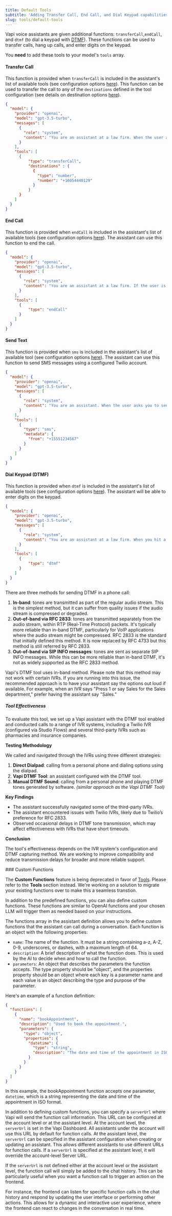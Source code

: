 ```yaml
---
title: Default Tools
subtitle: 'Adding Transfer Call, End Call, and Dial Keypad capabilities to your assistants.'
slug: tools/default-tools
---
```


Vapi voice assistants are given additional functions: `transferCall`,`endCall`, and `dtmf` (to dial a keypad with [DTMF](https://en.wikipedia.org/wiki/DTMF)). These functions can be used to transfer calls, hang up calls, and enter digits on the keypad.

<Note>You **need**  to add these tools to your model's `tools` array.</Note>

#### Transfer Call

This function is provided when `transferCall` is included in the assistant's list of available tools (see configuration options [here](/api-reference/assistants/create#request.body.model.openai.tools.transferCall)). This function can be used to transfer the call to any of the `destinations` defined in the tool configuration  (see details on destination options [here](/api-reference/assistants/create#request.body.model.openai.tools.transferCall.destinations)).

```json
{
  "model": {
    "provider": "openai",
    "model": "gpt-3.5-turbo",
    "messages": [
      {
        "role": "system",
        "content": "You are an assistant at a law firm. When the user asks to be transferred, use the transferCall function."
      }
    ],
    "tools": [
      {
          "type": "transferCall",
          "destinations" : {
            {
              "type": "number",
              "number": "+16054440129"
            }
          }
      }
    ]
  }
}
```

#### End Call

This function is provided when `endCall` is included in the assistant's list of available tools (see configuration options [here](/api-reference/assistants/create#request.body.model.openai.tools.endCall)). The assistant can use this function to end the call.

```json
{
  "model": {
    "provider": "openai",
    "model": "gpt-3.5-turbo",
    "messages": [
      {
        "role": "system",
        "content": "You are an assistant at a law firm. If the user is being mean, use the endCall function."
      }
    ],
    "tools": [
      {
          "type": "endCall"
      }
    ]
  }
}
```

#### Send Text

This function is provided when `sms` is included in the assistant's list of available tool (see configuration options [here](/api-reference/assistants/create#request.body.model.openai.tools.sms)). The assistant can use this function to send SMS messages using a configured Twilio account.

```json
{
  "model": {
    "provider": "openai",
    "model": "gpt-3.5-turbo",
    "messages": [
      {
        "role": "system",
        "content": "You are an assistant. When the user asks you to send a text message, use the sms function."
      }
    ],
    "tools": [
      {
        "type": "sms",
        "metadata": {
          "from": "+15551234567" 
        }
      }
    ]
  }
}
```

#### Dial Keypad (DTMF)

This function is provided when `dtmf` is included in the assistant's list of available tools (see configuration options [here](/api-reference/assistants/create#request.body.model.openai.tools.dtmf)). The assistant will be able to enter digits on the keypad.

```json
{
  "model": {
    "provider": "openai",
    "model": "gpt-3.5-turbo",
    "messages": [
      {
        "role": "system",
        "content": "You are an assistant at a law firm. When you hit a menu, use the dtmf function to enter the digits."
      }
    ],
    "tools": [
      {
          "type": "dtmf"
      }
    ]
  }
}
```

There are three methods for sending DTMF in a phone call:

1. **In-band**: tones are transmitted as part of the regular audio stream. This is the simplest method, but it can suffer from quality issues if the audio stream is compressed or degraded.
2. **Out-of-band via RFC 2833**: tones are transmitted separately from the audio stream, within RTP (Real-Time Protocol) packets. It's typically more reliable than in-band DTMF, particularly for VoIP applications where the audio stream might be compressed. RFC 2833 is the standard that initially defined this method. It is now replaced by RFC 4733 but this method is still referred by RFC 2833.
3. **Out-of-band via SIP INFO messages**: tones are sent as separate SIP INFO messages. While this can be more reliable than in-band DTMF, it's not as widely supported as the RFC 2833 method.

<Note>
Vapi's DTMF tool uses in-band method. Please note that this method may not work with certain IVRs. If you are running into this issue, the recommended approach is to have your assistant say the options out loud if available. For example, when an IVR says "Press 1 or say Sales for the Sales department," prefer having the assistant say "Sales."
</Note>

##### Tool Effectiveness

To evaluate this tool, we set up a Vapi assistant with the DTMF tool enabled and conducted calls to a range of IVR systems, including a Twilio IVR (configured via Studio Flows) and several third-party IVRs such as pharmacies and insurance companies.

**Testing Methodology**

We called and navigated through the IVRs using three different strategies:

1. **Direct Dialpad**: calling from a personal phone and dialing options using the dialpad.
2. **Vapi DTMF Tool**: an assistant configured with the DTMF tool.
3. **Manual DTMF Sound**: calling from a personal phone and playing DTMF tones generated by software. _(similar approach as the Vapi DTMF Tool)_

**Key Findings**

- The assistant successfully navigated some of the third-party IVRs.
- The assistant encountered issues with Twilio IVRs, likely due to Twilio’s preference for RFC 2833.
- Observed occasional delays in DTMF tone transmission, which may affect effectiveness with IVRs that have short timeouts.

**Conclusion**

The tool's effectiveness depends on the IVR system's configuration and DTMF capturing method. We are working to improve compatibility and reduce transmission delays for broader and more reliable support.


<Accordion title="Custom Functions: Deprecated">
### Custom Functions

<Warning>The **Custom Functions** feature is being deprecated in favor of [Tools](/tools-calling). Please refer to the **Tools** section instead. We're working on a solution to migrate your existing functions over to make this a seamless transtion.</Warning>

In addition to the predefined functions, you can also define custom functions. These functions are similar to OpenAI functions and your chosen LLM will trigger them as needed based on your instructions.

The functions array in the assistant definition allows you to define custom functions that the assistant can call during a conversation. Each function is an object with the following properties:

- `name`: The name of the function. It must be a string containing a-z, A-Z, 0-9, underscores, or dashes, with a maximum length of 64.
- `description`: A brief description of what the function does. This is used by the AI to decide when and how to call the function.
- `parameters`: An object that describes the parameters the function accepts. The type property should be "object", and the properties property should be an object where each key is a parameter name and each value is an object describing the type and purpose of the parameter.

Here's an example of a function definition:

```json
{
  "functions": [
    {
      "name": "bookAppointment",
      "description": "Used to book the appointment.",
      "parameters": {
        "type": "object",
        "properties": {
          "datetime": {
            "type": "string",
            "description": "The date and time of the appointment in ISO format."
          }
        }
      }
    }
  ]
}
```

In this example, the bookAppointment function accepts one parameter, `datetime`, which is a string representing the date and time of the appointment in ISO format.

In addition to defining custom functions, you can specify a `serverUrl` where Vapi will send the function call information. This URL can be configured at the account level or at the assistant level.
At the account level, the `serverUrl` is set in the Vapi Dashboard. All assistants under the account will use this URL by default for function calls.
At the assistant level, the `serverUrl` can be specified in the assistant configuration when creating or updating an assistant. This allows different assistants to use different URLs for function calls. If a `serverUrl` is specified at the assistant level, it will override the account-level Server URL.

If the `serverUrl` is not defined either at the account level or the assistant level, the function call will simply be added to the chat history. This can be particularly useful when you want a function call to trigger an action on the frontend.

For instance, the frontend can listen for specific function calls in the chat history and respond by updating the user interface or performing other actions. This allows for a dynamic and interactive user experience, where the frontend can react to changes in the conversation in real time.
</Accordion>
